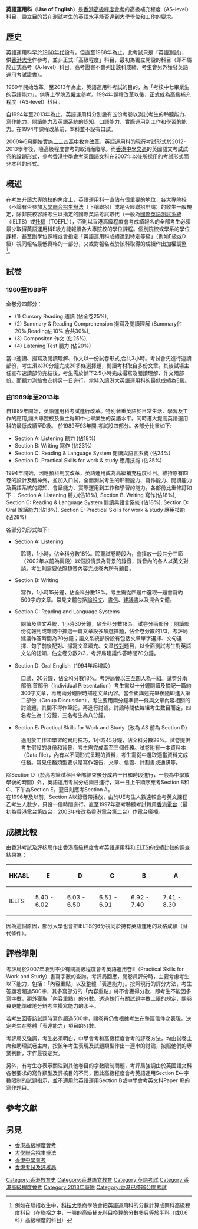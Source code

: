 {{Unreferenced |time=2011-06-13T06:09:01+00:00 }}
'''英語運用科'''（'''Use of English'''）是[[香港高級程度會考|香港高級程度會考]]的高級補充程度（AS-level）科目，設立目的旨在測試考生的[[英語|英語]]水平能否達到[[大學|大學]]學位和工作的要求。

==歷史==
英語運用科早於[[1960年代香港|1960年代]]設有，但直至1988年為止，此考試只是「英語測試」，供[[香港大學|香港大學]]作參考，並非正式「高級程度」科目，最初為獨立開設的科目（即不屬於正式高考（A-level）科目，高考證書不會列出該科成績，考生會另外獲發英語運用考試證書）。

1989年開始改革，至2013年為止，英語運用科考試的目的，為「考核中七畢業生的英語能力」，供專上學院及僱主參考。1994年課程改革以後，正式成為高級補充程度（AS-level）科目。

自1994年至2013年為止，英語運用科分別設有五份考卷以測試考生的聆聽能力、寫作能力、閱讀能力及英語系統的認知、口語能力、實際運用到工作和學習的能力。在1994年課程改革前，本科並不設有口試。

2009年9月開始實施[[三三四高中教育改革|三三四高中教育改革]]，英語運用科的現行考試形式於2012-2013學年後，隨高級程度會考的取消而廢除。而[[香港中學文憑|香港中學文憑]]的英國語文考試試卷的設題形式，參考[[香港中學會考|香港中學會考]]英國語文科在2007年以後所採用的考試形式而非本科的形式。

==概述==
在考生升讀大專院校的角度上，英語運用科一直佔有很重要的地位，各大專院校（不論有否參加[[大學聯合招生辦法|大學聯合招生辦法]]（下稱聯招）或是否經聯招申請）的收生一般規定，除非院校容許考生以指定的國際英語考試取代（一般為[[IELTS|國際英語測試系統]]（IELTS）或[[TOEFL|托福]]（TOEFL）），否則以香港高級程度會考成績報名的全部考生必須最少取得英語運用科E級方能報讀各大專院校的學位課程。個別院校或學系的學位課程，甚至副學位課程或會指定「英語運用科成績達到特定等級」（例如E級或D級）視同報名最低資格的一部分，又或對報名者於該科取得的成績作出加權調整<ref>例如在聯招收生中，[[香港科技大學|科技大學]]商學院會把英語運用科的分數計算成兩科高級程度科目（在聯招之中，一般的高級補充科目換算的分數多只等於半科（或0.6科）高級程度的科目）</ref>。

==試卷==
===1960至1988年===
全卷分四部分：
*(1) Cursory Reading 速讀 (佔全卷25%), 
*(2) Summary & Reading Comprehension 撮寫及閱讀理解 (Summary佔20%,Reading佔10%,合共30%), 
*(3) Compositon 作文 (佔25%), 
*(4) Listening Test 聽力 (佔20%)

當中速讀、撮寫及閱讀理解、作文以一份試卷形式,合共3小時。考試會先進行速讀部份，考生須以30分鐘完成20多條選擇題，閱讀考材取自多份文章。其後試場主任宣布速讀部份完結後，考生需於餘下2.5小時完成撮寫及閱讀理解、作文兩部份。而聽力測驗會安排另一日進行。當時入讀港大英語運用科的最低成績為E級。

===由1989年至2013年===
自1989年開始，英語運用科考試進行改革。特別著重英語於日常生活、學習及工作的應用,讓大專院校及僱主得知中七畢業生的英語水平。同時港大提高英語運用科的最低成績至D級。 於1989至93年間,考試設四部分。各部分比重如下:
*Section A: Listening 聽力 (佔18%)
*Section B: Writing 寫作 (佔23%)
*Section C: Reading & Language System 閱讀與語言系統 (佔24%)
*Section D: Practical Skills for work & study 應用技能 (佔35%)

1994年開始，因應預科制度改革，英語運用成為高級補充程度科目。維持原有四卷的設計及精神外，並加入口試，全面測試考生的聆聽能力、寫作能力、閱讀能力及英語系統的認知、會話能力、實際運用到工作和學習的能力。各部份比重修訂如下：
Section A: Listening 聽力(佔18%), 
Section B: Writing 寫作(佔18%), 
Section C: Reading & Language System 閱讀與語言系統 (佔18%), 
Section D: Oral 說話能力(佔18%), 
Section E: Practical Skills for work & study 應用技能 (佔28%)

各部分的形式如下:
* Section A: Listening
: 聆聽，1小時，佔全科分數18%。聆聽試卷時段內，會播放一段共分三節（2002年以前為兩段）以假設情景為背景的錄音，錄音內的各人以英文對談。考生則需要依照錄音內容完成卷內所有題目。
* Section B: Writing
: 寫作，1小時15分鐘，佔全科分數18%。考生需從四題中選取一題書寫約500字的文章。常見文體包括[[論說文|論說文]]、[[書信|書信]]、[[建議書|建議書]]以及混合文體。
* Section C: Reading and Language Systems
: 閱讀及語文系統，1小時30分鐘，佔全科分數18%。試卷分兩部份：閱讀部份從報刊或雜誌中揀選一篇文章設多項選擇題，佔全卷分數的1/3，考評局建議作答時間為20分鐘；語文系統部份設有包括文章單字選擇、文句選擇、句子前後配對、撮寫文章填充、文章[[校對|校對]]題目，以全面測試考生對英語文法的認知，佔全卷分數2/3，考評局建議作答時間70分鐘。
* Section D: Oral English（1994年起增設）
: 口試，20分鐘，佔全科分數18%。考評局會以三至四人為一組。試卷分兩部份:首部份（Individual Presentation）考生需以十分鐘閱讀及摘記一篇約300字文章，再用兩分鐘限時描述文章內容。當全組講述完畢後隨即進入第二部份（Group Discussion），考生要用兩分鐘準備一條與文章內容相關的討論題，其間不得作筆記，再進行討論。討論時間依每組考生數目而定，四名考生為十分鐘，三名考生為八分鐘。
* Section E: Practical Skills for Work and Study（改為 AS 前為 Section D）
: 適用於工作和學習的實用技巧，1小時45分鐘，佔全科分數28%。試卷提供考生假設的身份和背景，考生需完成兩至三個任務。試卷附有一本資料本（Data file），內有以不同形式呈現的資料，考生需從中選取適當資料完成任務。常見任務類型要求是寫作報告、文章、信函、計劃書或通訊等。

除Section D（於高考筆試科目全部結束後分成若干日和時段進行，一般為中學放學後的時間）外，英語運用考試分成兩日進行，第一日上午順序應考Section B和C、下午為Section E。翌日則應考Section A。
<br>在1996年及以前，Section A以錄音帶播放，由於UE考生人數遠較會考英文課程乙考生人數少，只設一個時間進行。直至1997年高考聆聽考試轉用[[香港電台|香港電台]]（最初為[[香港電台第四台|香港電台第四台]]，2003年後改為[[香港電台第二台|香港電台第二台]]）作電台[[廣播|廣播]]。

==成績比較==
由香港考試及評核局作出香港高級程度會考英語運用科和[[IELTS|IELTS]]的成績比較的調查結果為：
{| class="wikitable"
|-
! HKASL
! E
! D
! C
! B
! A
|-
! IELTS
| 5.40 - 6.02
| 6.03 - 6.50
| 6.51 - 6.91
| 6.92 - 7.40
| 7.41 - 8.30
|}
因為這個原因，部分大學也會把IELTS的6分視同於持有英語運用的及格成績（替代條件）。

==評卷準則==
考評局於2007年收到不少有關高級程度會考英語運用卷E（Practical Skills for Work and Study）書寫字數的查詢。考評局回應，閱卷員評分時，主要考慮考生以下能力，包括：「內容重點」以及整體「表達能力」。按照現行的評分方法，考生答題若超過500字，其多寫部分的「內容重點」將不會獲得分數，即考生不能因多寫字數，額外獲取「內容重點」的分數。透過執行有關試題字數上限的規定，閱卷員更能準確地分辨考生撮寫能力的水平。

若考生回答該試題時寫作超過500字，閱卷員仍會根據考生在整篇信件之表現，決定考生在整體「表達能力」項目的分數。

考評局又強調，考生必須明白，中學會考和高級程度會考的評卷方法，均由試卷主席和助理試卷主席，按該年考生表現及試題類型作出一連串的討論，按照他們的專業判斷，才作最後定案。

另外，有考生亦表示關注到其他卷目的字數限制問題，考評局強調由於英國語文科各卷要求的寫作類型及評核目的不同，因此高級程度會考英語運用Section E中字數限制的試題指示，並不適用於英語運用Section B或中學會考英文科Paper 1B的寫作題目。

==參考文獻==
{{reflist}}

==另見==
*[[香港高級程度會考|香港高級程度會考]]
*[[大學聯合招生辦法|大學聯合招生辦法]]
*[[香港中學會考|香港中學會考]]
*[[香港考試及評核局|香港考試及評核局]]

[[Category:香港教育史|Category:香港教育史]]
[[Category:香港語文教育|Category:香港語文教育]]
[[Category:英語考試|Category:英語考試]]
[[Category:香港高級程度會考|Category:香港高級程度會考]]
[[Category:2013年廢除|Category:2013年廢除]]
[[Category:香港已停辦公開考試|Category:香港已停辦公開考試]]